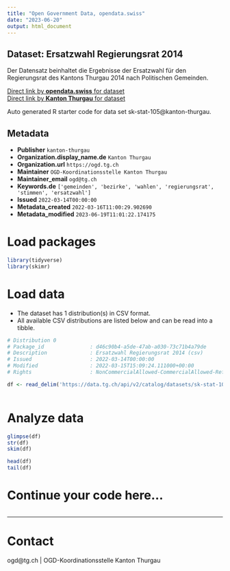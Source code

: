 ```yaml
---
title: "Open Government Data, opendata.swiss"
date: "2023-06-20"
output: html_document
---
```


## Dataset: Ersatzwahl Regierungsrat 2014

Der Datensatz beinhaltet die Ergebnisse der Ersatzwahl für den Regierungsrat des Kantons Thurgau 2014 nach Politischen Gemeinden.

[Direct link by **opendata.swiss** for dataset](https://opendata.swiss/de/dataset/ersatzwahl-regierungsrat-2014)<br>
[Direct link by **Kanton Thurgau** for dataset](https://data.tg.ch/explore/dataset/sk-stat-105/)

Auto generated R starter code for data set sk-stat-105@kanton-thurgau.

## Metadata

- **Publisher** `kanton-thurgau`
- **Organization.display_name.de** `Kanton Thurgau`
- **Organization.url** `https://ogd.tg.ch`
- **Maintainer** `OGD-Koordinationsstelle Kanton Thurgau`
- **Maintainer_email** `ogd@tg.ch`
- **Keywords.de** `['gemeinden', 'bezirke', 'wahlen', 'regierungsrat', 'stimmen', 'ersatzwahl']`
- **Issued** `2022-03-14T00:00:00`
- **Metadata_created** `2022-03-16T11:00:29.902690`
- **Metadata_modified** `2023-06-19T11:01:22.174175`


# Load packages

```r

library(tidyverse)
library(skimr)

```

# Load data

-   The dataset has 1 distribution(s) in CSV format.
-   All available CSV distributions are listed below and can be read into a tibble.

```r

# Distribution 0
# Package_id               : d46c90b4-a5de-47ab-a030-73c71b4a79de
# Description              : Ersatzwahl Regierungsrat 2014 (csv)
# Issued                   : 2022-03-14T00:00:00
# Modified                 : 2022-03-15T15:09:24.111000+00:00
# Rights                   : NonCommercialAllowed-CommercialAllowed-ReferenceRequired

df <- read_delim('https://data.tg.ch/api/v2/catalog/datasets/sk-stat-105/exports/csv')



```

# Analyze data

```r

glimpse(df)
str(df)
skim(df)

head(df)
tail(df)

```

# Continue your code here...

```r

```

------------------------------------------------------------------------

# Contact

ogd@tg.ch | OGD-Koordinationsstelle Kanton Thurgau
